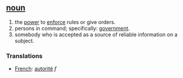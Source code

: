 ==[[noun]]==

# the [[power]] to [[enforce]] rules or give orders.
# persons in command; specifically: [[government]].
# somebody who is accepted as a source of reliable information on a subject.

===Translations===
*[[French]]: [[autorité]] ''f''